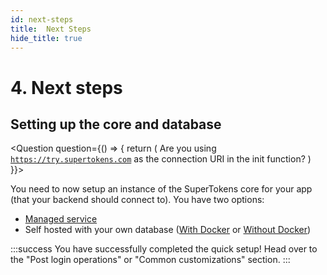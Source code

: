 ```yaml
---
id: next-steps 
title:  Next Steps
hide_title: true
---
```



# 4. Next steps

## Setting up the core and database
<Question
    question={() => {
        return (
            <span>Are you using <code>https://try.supertokens.com</code> as the connection URI in the init function?</span>
        )
    }}>
<Answer title="Yes">

You need to now setup an instance of the SuperTokens core for your app (that your backend should connect to). You have two options:
- [Managed service](../../quick-setup/core/saas-setup)
- Self hosted with your own database ([With Docker](../../quick-setup/core/with-docker) or [Without Docker](../../quick-setup/core/without-docker))

</Answer>

<Answer title="No">

:::success
You have successfully completed the quick setup! Head over to the "Post login operations" or "Common customizations" section.
:::

</Answer>

</Question>
